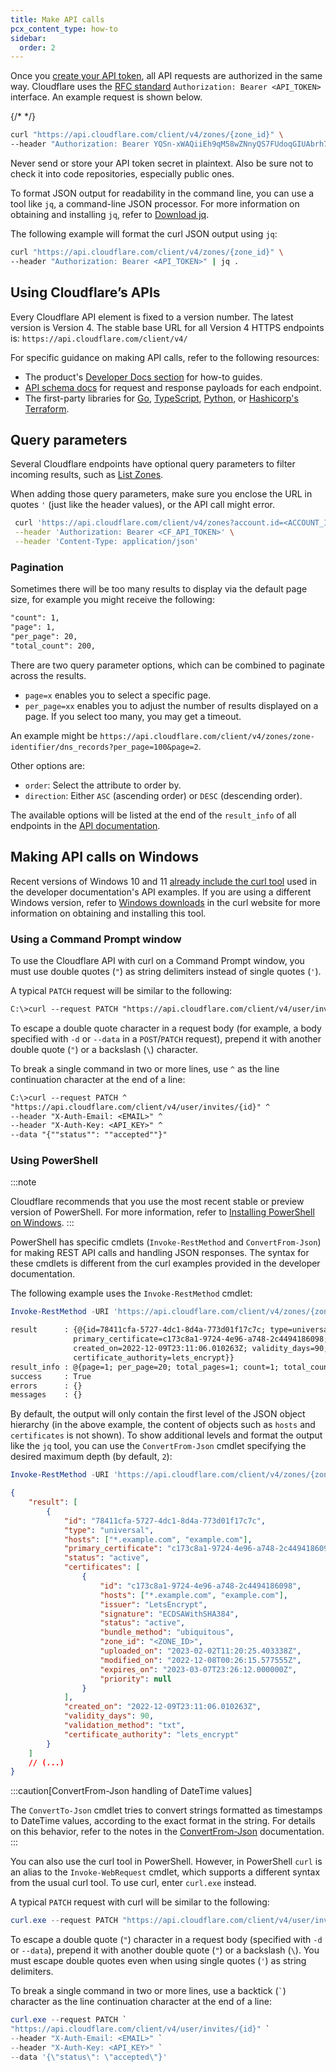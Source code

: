 ```yaml
---
title: Make API calls
pcx_content_type: how-to
sidebar:
  order: 2
---
```


Once you [create your API token](/fundamentals/api/get-started/create-token/), all API requests are authorized in the same way. Cloudflare uses the [RFC standard](https://tools.ietf.org/html/rfc6750#section-2.1) `Authorization: Bearer <API_TOKEN>` interface. An example request is shown below.

{/* <!-- The following example uses an invalid API key to demonstrate what those keys look like --> */}

```bash
curl "https://api.cloudflare.com/client/v4/zones/{zone_id}" \
--header "Authorization: Bearer YQSn-xWAQiiEh9qM58wZNnyQS7FUdoqGIUAbrh7T"
```

Never send or store your API token secret in plaintext. Also be sure not to check it into code repositories, especially public ones.

To format JSON output for readability in the command line, you can use a tool like `jq`, a command-line JSON processor. For more information on obtaining and installing `jq`, refer to [Download jq](https://stedolan.github.io/jq/download/).

The following example will format the curl JSON output using `jq`:

```bash
curl "https://api.cloudflare.com/client/v4/zones/{zone_id}" \
--header "Authorization: Bearer <API_TOKEN>" | jq .
```

## Using Cloudflare’s APIs

Every Cloudflare API element is fixed to a version number. The latest version is Version 4. The stable base URL for all Version 4 HTTPS endpoints is: `https://api.cloudflare.com/client/v4/`

For specific guidance on making API calls, refer to the following resources:

- The product's [Developer Docs section](/products/) for how-to guides.
- [API schema docs](/api/) for request and response payloads for each endpoint.
- The first-party libraries for [Go](https://github.com/cloudflare/cloudflare-go), [TypeScript](https://github.com/cloudflare/cloudflare-typescript), [Python](https://github.com/cloudflare/cloudflare-python), or [Hashicorp's Terraform](https://github.com/cloudflare/terraform-provider-cloudflare).

## Query parameters

Several Cloudflare endpoints have optional query parameters to filter incoming results, such as [List Zones](/api/operations/zones-get).

When adding those query parameters, make sure you enclose the URL in quotes `'` (just like the header values), or the API call might error.

```bash "'"
 curl 'https://api.cloudflare.com/client/v4/zones?account.id=<ACCOUNT_ID>' \
 --header 'Authorization: Bearer <CF_API_TOKEN>' \
 --header 'Content-Type: application/json'
```

### Pagination

Sometimes there will be too many results to display via the default page size, for example you might receive the following:

```txt
"count": 1,
"page": 1,
"per_page": 20,
"total_count": 200,
```

There are two query parameter options, which can be combined to paginate across the results.

- `page=x` enables you to select a specific page.
- `per_page=xx` enables you to adjust the number of results displayed on a page. If you select too many, you may get a timeout.

An example might be `https://api.cloudflare.com/client/v4/zones/zone-identifier/dns_records?per_page=100&page=2`.

Other options are:

- `order`: Select the attribute to order by.
- `direction`: Either `ASC` (ascending order) or `DESC` (descending order).

The available options will be listed at the end of the `result_info` of all endpoints in the [API documentation](/api/).

## Making API calls on Windows

Recent versions of Windows 10 and 11 [already include the curl tool](https://curl.se/windows/microsoft.html) used in the developer documentation's API examples. If you are using a different Windows version, refer to [Windows downloads](https://curl.se/windows/) in the curl website for more information on obtaining and installing this tool.

### Using a Command Prompt window

To use the Cloudflare API with curl on a Command Prompt window, you must use double quotes (`"`) as string delimiters instead of single quotes (`'`).

A typical `PATCH` request will be similar to the following:

```txt
C:\>curl --request PATCH "https://api.cloudflare.com/client/v4/user/invites/{id}" --header "X-Auth-Email: <EMAIL>" --header "X-Auth-Key: <API_KEY>" --data "{""status"": ""accepted""}"
```

To escape a double quote character in a request body (for example, a body specified with `-d` or `--data` in a `POST`/`PATCH` request), prepend it with another double quote (`"`) or a backslash (`\`) character.

To break a single command in two or more lines, use `^` as the line continuation character at the end of a line:

```txt
C:\>curl --request PATCH ^
"https://api.cloudflare.com/client/v4/user/invites/{id}" ^
--header "X-Auth-Email: <EMAIL>" ^
--header "X-Auth-Key: <API_KEY>" ^
--data "{""status"": ""accepted""}"
```

### Using PowerShell

:::note

Cloudflare recommends that you use the most recent stable or preview version of PowerShell. For more information, refer to [Installing PowerShell on Windows](https://learn.microsoft.com/en-us/powershell/scripting/install/installing-powershell-on-windows).
:::

PowerShell has specific cmdlets (`Invoke-RestMethod` and `ConvertFrom-Json`) for making REST API calls and handling JSON responses. The syntax for these cmdlets is different from the curl examples provided in the developer documentation.

The following example uses the `Invoke-RestMethod` cmdlet:

```powershell
Invoke-RestMethod -URI 'https://api.cloudflare.com/client/v4/zones/{zone_id}/ssl/certificate_packs?ssl_status=all' -Method 'GET' -ContentType 'application/json' -Headers @{'X-Auth-Email'='<EMAIL>';'X-Auth-Key'='<API_KEY>'}
```

```txt title="Example output"
result      : {@{id=78411cfa-5727-4dc1-8d4a-773d01f17c7c; type=universal; hosts=System.Object[];
              primary_certificate=c173c8a1-9724-4e96-a748-2c4494186098; status=active; certificates=System.Object[];
              created_on=2022-12-09T23:11:06.010263Z; validity_days=90; validation_method=txt;
              certificate_authority=lets_encrypt}}
result_info : @{page=1; per_page=20; total_pages=1; count=1; total_count=1}
success     : True
errors      : {}
messages    : {}
```

By default, the output will only contain the first level of the JSON object hierarchy (in the above example, the content of objects such as `hosts` and `certificates` is not shown). To show additional levels and format the output like the `jq` tool, you can use the `ConvertFrom-Json` cmdlet specifying the desired maximum depth (by default, `2`):

```powershell
Invoke-RestMethod -URI 'https://api.cloudflare.com/client/v4/zones/{zone_id}/ssl/certificate_packs?ssl_status=all' -Method 'GET' -ContentType 'application/json' -Headers @{'X-Auth-Email'='<EMAIL>';'X-Auth-Key'='<API_KEY>'} | ConvertTo-Json -Depth 5
```

```json title="Example output"
{
	"result": [
		{
			"id": "78411cfa-5727-4dc1-8d4a-773d01f17c7c",
			"type": "universal",
			"hosts": ["*.example.com", "example.com"],
			"primary_certificate": "c173c8a1-9724-4e96-a748-2c4494186098",
			"status": "active",
			"certificates": [
				{
					"id": "c173c8a1-9724-4e96-a748-2c4494186098",
					"hosts": ["*.example.com", "example.com"],
					"issuer": "LetsEncrypt",
					"signature": "ECDSAWithSHA384",
					"status": "active",
					"bundle_method": "ubiquitous",
					"zone_id": "<ZONE_ID>",
					"uploaded_on": "2023-02-02T11:20:25.403338Z",
					"modified_on": "2022-12-08T00:26:15.577555Z",
					"expires_on": "2023-03-07T23:26:12.000000Z",
					"priority": null
				}
			],
			"created_on": "2022-12-09T23:11:06.010263Z",
			"validity_days": 90,
			"validation_method": "txt",
			"certificate_authority": "lets_encrypt"
		}
	]
	// (...)
}
```

:::caution[ConvertFrom-Json handling of DateTime values]

The `ConvertTo-Json` cmdlet tries to convert strings formatted as timestamps to DateTime values, according to the exact format in the string. For details on this behavior, refer to the notes in the [ConvertFrom-Json](https://learn.microsoft.com/en-us/powershell/module/microsoft.powershell.utility/convertfrom-json#notes) documentation.
:::

You can also use the curl tool in PowerShell. However, in PowerShell `curl` is an alias to the `Invoke-WebRequest` cmdlet, which supports a different syntax from the usual curl tool. To use curl, enter `curl.exe` instead.

A typical `PATCH` request with curl will be similar to the following:

```powershell
curl.exe --request PATCH "https://api.cloudflare.com/client/v4/user/invites/{id}" --header "Authorization: Bearer <API_TOKEN>" --data '{\"status\": \"accepted\"}'
```

To escape a double quote (`"`) character in a request body (specified with `-d` or `--data`), prepend it with another double quote (`"`) or a backslash (`\`). You must escape double quotes even when using single quotes (`'`) as string delimiters.

To break a single command in two or more lines, use a backtick (`` ` ``) character as the line continuation character at the end of a line:

```powershell
curl.exe --request PATCH `
"https://api.cloudflare.com/client/v4/user/invites/{id}" `
--header "X-Auth-Email: <EMAIL>" `
--header "X-Auth-Key: <API_KEY>" `
--data '{\"status\": \"accepted\"}'
```
